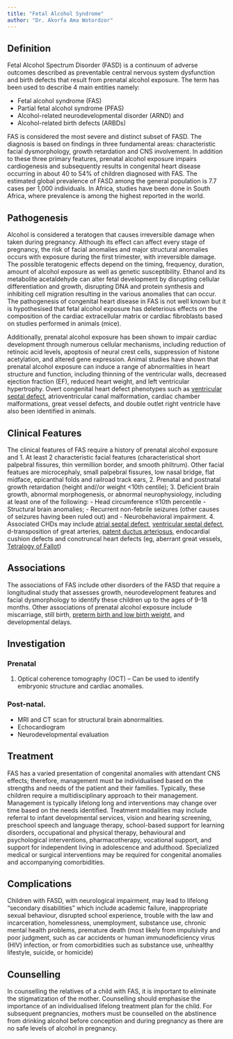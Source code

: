 ```yaml
---
title: "Fetal Alcohol Syndrome"
author: "Dr. Akorfa Ama Wotordzor"
---
```


## Definition
Fetal Alcohol Spectrum Disorder (FASD) is a continuum of adverse outcomes described as preventable central nervous system dysfunction and birth defects that result from prenatal alcohol exposure. The term has been used to describe 4 main entities namely:

- Fetal alcohol syndrome (FAS)
- Partial fetal alcohol syndrome (PFAS)
- Alcohol-related neurodevelopmental disorder (ARND) and 
- Alcohol-related birth defects (ARBDs) 

FAS is considered the most severe and distinct subset of FASD. The diagnosis is based on findings in three fundamental areas: characteristic facial dysmorphology, growth retardation and CNS involvement. In addition to these three primary features, prenatal alcohol exposure impairs cardiogenesis and subsequently results in congenital heart disease occurring in about 40 to 54% of children diagnosed with FAS. The estimated global prevalence of FASD among the general population is 7.7 cases per 1,000 individuals. In Africa, studies have been done in South Africa, where prevalence is among the highest reported in the world. 

## Pathogenesis
Alcohol is considered a teratogen that causes irreversible damage when taken during pregnancy. Although its effect can affect every stage of pregnancy, the risk of facial anomalies and major structural anomalies occurs with exposure during the first trimester, with irreversible damage. The possible teratogenic effects depend on the timing, frequency, duration, amount of alcohol exposure as well as genetic susceptibility. Ethanol and its metabolite acetaldehyde can alter fetal development by disrupting cellular differentiation and growth, disrupting DNA and protein synthesis and inhibiting cell migration resulting in the various anomalies that can occur. The pathogenesis of congenital heart disease in FAS is not well known but it is hypothesised that fetal alcohol exposure has deleterious effects on the composition of the cardiac extracellular matrix or cardiac fibroblasts based on studies performed in animals (mice). 

Additionally, prenatal alcohol exposure has been shown to impair cardiac development through numerous cellular mechanisms, including reduction of retinoic acid levels, apoptosis of neural crest cells, suppression of histone acetylation, and altered gene expression. Animal studies have shown that prenatal alcohol exposure can induce a range of abnormalities in heart structure and function, including thinning of the ventricular walls, decreased ejection fraction (EF), reduced heart weight, and left ventricular hypertrophy. Overt congenital heart defect phenotypes such as [ventricular septal defect](cvs-vsd.qmd), atrioventricular canal malformation, cardiac chamber malformations, great vessel defects, and double outlet right ventricle have also been identified in animals. 


## Clinical Features
The clinical features of FAS require a history of prenatal alcohol exposure and 
1. At least 2 characteristic facial features (characteristical short palpebral fissures, thin vermillion border, and smooth philtrum). Other facial featues are microcephaly, small palpebral fissures, low nasal bridge, flat midface, epicanthal folds and railroad track ears,
2. Prenatal and postnatal growth retardation (height and//or weight <10th centile); 
3. Deficient brain growth, abnormal morphogenesis, or abnormal neurophysiology, including at least one of the following: 
    - Head circumference ≤10th percentile
    - Structural brain anomalies; 
    - Recurrent non-febrile seizures (other causes of seizures having been ruled out) and
    - Neurobehavioral impairment. 
4. Associated CHDs may include [atrial septal defect](cvs-asd.qmd), [ventricular septal defect](cvs-vsd.qmd), d-transposition of great arteries, [patent ductus arteriosus](cvs-pda.qmd), endocardial cushion defects and conotruncal heart defects (eg, aberrant great vessels, [Tetralogy of Fallot](cvs-tof.qmd)) 

## Associations
The associations of FAS include other disorders of the FASD that require a longitudinal study that assesses growth, neurodevelopment features and facial dysmorphology to identify these children up to the ages of 9-18 months. Other associations of prenatal alcohol exposure include miscarriage, still birth, [preterm birth and low birth weight](neo-preterm-low-birth-weight.qmd), and developmental delays. 

## Investigation
### Prenatal

1. Optical coherence tomography (OCT) – Can be used to identify embryonic structure and cardiac anomalies. 

### Post-natal.

-	MRI and CT scan for structural brain abnormalities. 
-	Echocardiogram 
-	Neurodevelopmental evaluation

## Treatment
FAS has a varied presentation of congenital anomalies with attendant CNS effects; therefore, management must be individualised based on the strengths and needs of the patient and their families. Typically, these children require a multidisciplinary approach to their management. Management is typically lifelong long and interventions may change over time based on the needs identified. Treatment modalities may include referral to infant developmental services, vision and hearing screening, preschool speech and language therapy, school-based support for learning disorders, occupational and physical therapy, behavioural and psychological interventions, pharmacotherapy, vocational support, and support for independent living in adolescence and adulthood. Specialized medical or surgical interventions may be required for congenital anomalies and accompanying comorbidities.

## Complications
Children with FASD, with neurological impairment, may lead to lifelong “secondary disabilities” which include academic failure, inappropriate sexual behaviour, disrupted school experience, trouble with the law and incarceration, homelessness, unemployment, substance use, chronic mental health problems, premature death (most likely from impulsivity and poor judgment, such as car accidents or human immunodeficiency virus (HIV) infection, or from comorbidities such as substance use, unhealthy lifestyle, suicide, or homicide)

## Counselling
In counselling the relatives of a child with FAS, it is important to eliminate the stigmatization of the mother. Counselling should emphasise the importance of an individualised lifelong treatment plan for the child. For subsequent pregnancies, mothers must be counselled on the abstinence from drinking alcohol before conception and during pregnancy as there are no safe levels of alcohol in pregnancy.

